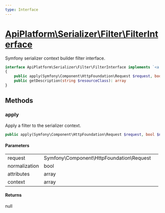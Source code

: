 ```yaml
---
type: Interface
---
```


# [ApiPlatform\Serializer\Filter\FilterInterface](/docs/vmain/reference/Serializer/Filter/FilterInterface)

Symfony serializer context builder filter interface.


```php
interface ApiPlatform\Serializer\Filter\FilterInterface implements `<a href="/docs/vmain/reference/Metadata/FilterInterface">ApiPlatform\Metadata\FilterInterface</a>`
{
    public apply(Symfony\Component\HttpFoundation\Request $request, bool $normalization, array $attributes, array $context): null
    public getDescription(string $resourceClass): array
}
```
## Methods

### apply

Apply a filter to the serializer context.

```php
public apply(Symfony\Component\HttpFoundation\Request $request, bool $normalization, array $attributes, array $context): null
```

#### Parameters

<table><tbody>
<tr><td>request</td><td>Symfony\Component\HttpFoundation\Request</td><td></td></tr><tr><td>normalization</td><td>bool</td><td></td></tr><tr><td>attributes</td><td>array</td><td></td></tr><tr><td>context</td><td>array</td><td></td></tr>
</tbody>
</table>

#### Returns

null
